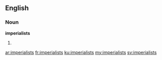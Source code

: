 ==English==

===Noun===
'''imperialists'''

# {{plural of|[[imperialist]]}}

[[ar:imperialists]]
[[fr:imperialists]]
[[ku:imperialists]]
[[my:imperialists]]
[[sv:imperialists]]